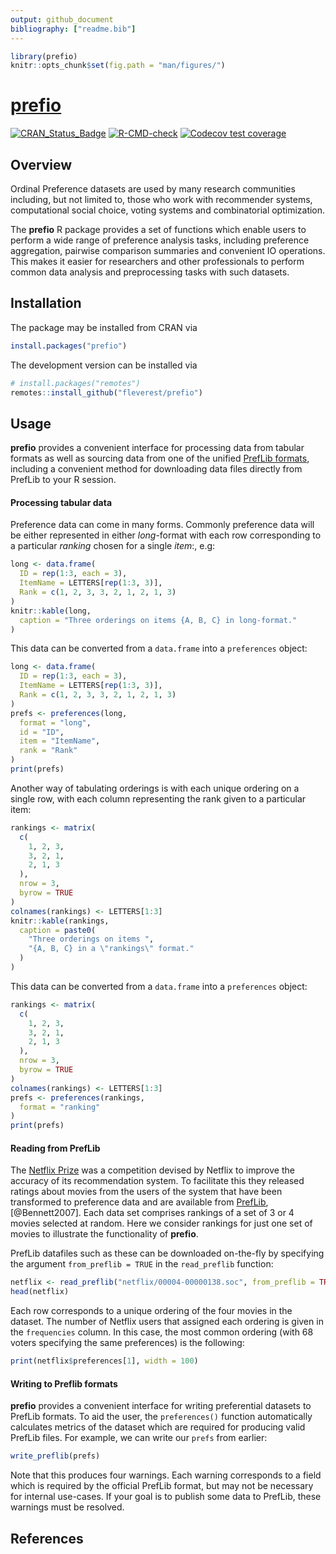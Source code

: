 ```yaml
---
output: github_document
bibliography: ["readme.bib"]
---
```


```r
library(prefio)
knitr::opts_chunk$set(fig.path = "man/figures/")
```

# [prefio](https://fleverest.github.io/prefio/)

<!-- badges: start -->
[![CRAN_Status_Badge](https://www.r-pkg.org/badges/version/prefio)](https://cran.r-project.org/package=prefio)
[![R-CMD-check](https://github.com/fleverest/prefio/actions/workflows/R-CMD-check.yaml/badge.svg)](https://github.com/fleverest/prefio/actions/workflows/R-CMD-check.yaml)
[![Codecov test coverage](https://codecov.io/gh/fleverest/prefio/branch/main/graph/badge.svg)](https://app.codecov.io/gh/fleverest/prefio?branch=main)
<!-- badges: end -->

## Overview

Ordinal Preference datasets are used by many research communities including, but not limited to, those who work with recommender systems, computational social choice, voting systems and combinatorial optimization.

The **prefio** R package provides a set of functions which enable users to perform a wide range of preference analysis tasks, including preference aggregation, pairwise comparison summaries and convenient IO operations. This makes it easier for researchers and other professionals to perform common data analysis and preprocessing tasks with such datasets.


## Installation

The package may be installed from CRAN via

```r
install.packages("prefio")
```

The development version can be installed via
```r
# install.packages("remotes")
remotes::install_github("fleverest/prefio")
```


## Usage

**prefio** provides a convenient interface for processing data from tabular
formats as well as sourcing data from one of the unified
[PrefLib formats](https://www.preflib.org/format/), including a convenient
method for downloading data files directly from PrefLib to your R session.

#### Processing tabular data

Preference data can come in many forms. Commonly preference data will be
either represented in either *long*-format with each row corresponding to a
particular *ranking* chosen for a single *item*:, e.g:

```r
long <- data.frame(
  ID = rep(1:3, each = 3),
  ItemName = LETTERS[rep(1:3, 3)],
  Rank = c(1, 2, 3, 3, 2, 1, 2, 1, 3)
)
knitr::kable(long,
  caption = "Three orderings on items {A, B, C} in long-format."
)
```

This data can be converted from a `data.frame` into a `preferences` object:

```r
long <- data.frame(
  ID = rep(1:3, each = 3),
  ItemName = LETTERS[rep(1:3, 3)],
  Rank = c(1, 2, 3, 3, 2, 1, 2, 1, 3)
)
prefs <- preferences(long,
  format = "long",
  id = "ID",
  item = "ItemName",
  rank = "Rank"
)
print(prefs)
```

Another way of tabulating orderings is with each unique ordering on a single
row, with each column representing the rank given to a particular item:

```r
rankings <- matrix(
  c(
    1, 2, 3,
    3, 2, 1,
    2, 1, 3
  ),
  nrow = 3,
  byrow = TRUE
)
colnames(rankings) <- LETTERS[1:3]
knitr::kable(rankings,
  caption = paste0(
    "Three orderings on items ",
    "{A, B, C} in a \"rankings\" format."
  )
)
```

This data can be converted from a `data.frame` into a `preferences` object:

```r
rankings <- matrix(
  c(
    1, 2, 3,
    3, 2, 1,
    2, 1, 3
  ),
  nrow = 3,
  byrow = TRUE
)
colnames(rankings) <- LETTERS[1:3]
prefs <- preferences(rankings,
  format = "ranking"
)
print(prefs)
```

#### Reading from PrefLib

The [Netflix Prize](https://en.wikipedia.org/wiki/Netflix_Prize) was a
competition devised by Netflix to improve the accuracy of its recommendation
system. To facilitate this they released ratings about movies from the users of
the system that have been transformed to preference data and are available from
[PrefLib](https://www.preflib.org/data/ED/00004/), [@Bennett2007]. Each data set
comprises rankings of a set of 3 or 4 movies selected at random. Here we
consider rankings for just one set of movies to illustrate the functionality of
**prefio**.

PrefLib datafiles such as these can be downloaded on-the-fly by specifying the
argument `from_preflib = TRUE` in the `read_preflib` function:

```r
netflix <- read_preflib("netflix/00004-00000138.soc", from_preflib = TRUE)
head(netflix)
```

Each row corresponds to a unique ordering of the four movies in the dataset.
The number of Netflix users that assigned each ordering is given in the
`frequencies` column. In this case, the most common ordering (with 68 voters
specifying the same preferences) is the following:

```r
print(netflix$preferences[1], width = 100)
```


#### Writing to Preflib formats

**prefio** provides a convenient interface for writing preferential datasets to
PrefLib formats. To aid the user, the `preferences()` function automatically
calculates metrics of the dataset which are required for producing valid PrefLib
files. For example, we can write our `prefs` from earlier:

```r
write_preflib(prefs)
```

Note that this produces four warnings. Each warning corresponds to a field which
is required by the official PrefLib format, but may not be necessary for
internal use-cases. If your goal is to publish some data to PrefLib, these
warnings must be resolved.


## References

